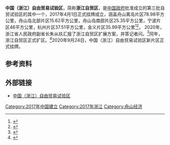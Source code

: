 {{ZJ Future infrastructure}}
{{中国行政管理区
|name = 中国（浙江）自由贸易试验区
|nickname = 浙江自贸试验区、浙江自贸区
|English_name = China (Zhejiang) Pilot Free Trade Zone
|logo = 
|lgogname = 
|Photo =
|Photoname= 
|map = 
|customimage = 
|Pinyin   = 
|Belong = {{CHN}}[[浙江省|浙江省]]
|Types= [[自由贸易园区|自由贸易园区]]
|founded =2017年4月1日<br>2020年9月24日
|county = 
|governing_body = 
|governing_type = 
|seat = 
|officerTitle = 
|officer = 
|officerTitle2 = 
|officer2 =
|division = 
|town= 
|township= 
|subdistrict= 
|dialect= 
|post code= 
|phone code = 
|coordinate = 
|area = 239.81[[平方公里|平方公里]]
|area land = 
|area water =  
|census yr = 
|pop = 
|density = 
|GDP = 
|web = 
|web_title = 
}}'''中国（浙江）自由贸易试验区'''，简称'''浙江自贸区'''，是[[中华人民共和国国务院|中国政府]]批准成立的第三批自贸试验区的其中一个，2017年4月1日正式挂牌成立，涵盖舟山离岛片区78.98平方公里，舟山岛北部片区15.62平方公里，舟山岛南部片区25.35平方公里，宁波片区46平方公里，杭州片区37.51平方公里，金义片区35.99平方公里<ref>{{cite news|title=中国(浙江)自由贸易试验区今天挂牌成立|url=http://news.sina.com.cn/c/2017-04-01/doc-ifycwunr8491753.shtml|accessdate=2017-04-02|date=2017-04-01|archive-date=2017-04-01|archive-url=https://web.archive.org/web/20170401084958/http://news.sina.com.cn/c/2017-04-01/doc-ifycwunr8491753.shtml|dead-url=no}}</ref><ref name="guowuyuan">{{cite web|url=http://www.gov.cn/zhengce/content/2020-09/21/content_5544926.htm|title=国务院关于印发北京、湖南、安徽自由贸易试验区总体方案及浙江自由贸易试验区扩展区域方案的通知|date=2020-09-21|publisher=国务院|accessdate=2020-09-21|archive-date=2020-09-21|archive-url=https://web.archive.org/web/20200921142749/http://www.gov.cn/zhengce/content/2020-09/21/content_5544926.htm|dead-url=no}}</ref>。
2020年，浙江省人民政府副省长朱从玖汇报了浙江自贸区扩展方案，并答记者问。<ref>{{cite web|url=http://www.stcn.com/kuaixun/egs/202009/t20200920_2369841.html|title=国新办：明日将发布北京、湖南、安徽自贸区及浙江自贸区扩区方案|publisher=证券时报网|date=2020-09-20|access-date=2020-09-20|archive-date=2022-01-02|archive-url=https://web.archive.org/web/20220102060035/http://www.stcn.com/kuaixun/egs/202009/t20200920_2369841.html}}</ref>同年，浙江自贸区正式扩区。<ref name="guowuyuan">{{cite web|url=http://www.gov.cn/zhengce/content/2020-09/21/content_5544926.htm|title=国务院关于印发北京、湖南、安徽自由贸易试验区总体方案及浙江自由贸易试验区扩展区域方案的通知|date=2020-09-21|publisher=国务院}}</ref>2020年9月24日，中国（浙江）自由贸易试验区新片区正式挂牌。

== 参考资料 ==
{{Wikisourceshas|国务院关于印发中国（浙江）自由贸易试验区总体方案的通知|中国（浙江）自由贸易试验区扩展区域方案}}
{{reflist}}

== 外部链接 ==
{{Portal box|中华人民共和国|浙江|经济}}
*[http://www.china-zsftz.gov.cn/ 中国（浙江）自由贸易试验区]{{Wayback|url=http://www.china-zsftz.gov.cn/ |date=20171224005743 }}

{{中国自由贸易试验区}}
{{中国经济区}}

{{DEFAULTSORT:}}
[[Category:2017年中国建立|Category:2017年中国建立]]
[[Category:2017年浙江|Category:2017年浙江]]
[[Category:舟山经济|Category:舟山经济]]